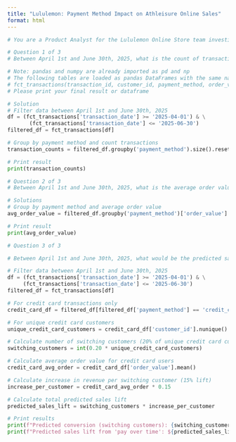 ```yaml
---
title: "Lululemon: Payment Method Impact on Athleisure Online Sales"
format: html
---
```

```python
# You are a Product Analyst for the Lululemon Online Store team investigating how alternative payment methods might influence sales performance. The team wants to understand the potential impact of introducing a new installment payment option. Your analysis will predict sales lift and customer conversion for the proposed payment method.

# Question 1 of 3
# Between April 1st and June 30th, 2025, what is the count of transactions for each payment method? This analysis will establish the baseline distribution of how customers currently pay.

# Note: pandas and numpy are already imported as pd and np
# The following tables are loaded as pandas DataFrames with the same names: fct_transactions
# fct_transactions(transaction_id, customer_id, payment_method, order_value, transaction_date)
# Please print your final result or dataframe

# Solution
# Filter data between April 1st and June 30th, 2025
df = (fct_transactions['transaction_date'] >= '2025-04-01') & \
       (fct_transactions['transaction_date'] <= '2025-06-30') 
filtered_df = fct_transactions[df]

# Group by payment method and count transactions
transaction_counts = filtered_df.groupby('payment_method').size().reset_index(name='transaction_count')

# Print result
print(transaction_counts)
```

```python
# Question 2 of 3
# Between April 1st and June 30th, 2025, what is the average order value for each payment method? This metric will help us assess which payment methods are tied to higher spending levels.

# Solutions
# Group by payment method and average order value
avg_order_value = filtered_df.groupby('payment_method')['order_value'].mean().reset_index(name='avg_order_value')

# Print result
print(avg_order_value)
```

```python
# Question 3 of 3   

# Between April 1st and June 30th, 2025, what would be the predicted sales lift if a 'pay over time' option were introduced? Assume that 20% of customers using credit cards switch to this option and that their average order value increases by 15%. This calculation will directly inform the expected impact on overall sales performance.

# Filter data between April 1st and June 30th, 2025
df = (fct_transactions['transaction_date'] >= '2025-04-01') & \
     (fct_transactions['transaction_date'] <= '2025-06-30') 
filtered_df = fct_transactions[df]

# For credit card transactions only
credit_card_df = filtered_df[filtered_df['payment_method'] == 'credit_card']

# For unique credit card customers
unique_credit_card_customers = credit_card_df['customer_id'].nunique()

# Calculate number of switching customers (20% of unique credit card customers)
switching_customers = int(0.20 * unique_credit_card_customers)

# Calculate average order value for credit card users
credit_card_avg_order = credit_card_df['order_value'].mean()

# Calculate increase in revenue per switching customer (15% lift)
increase_per_customer = credit_card_avg_order * 0.15

# Calculate total predicted sales lift
predicted_sales_lift = switching_customers * increase_per_customer

# Print results
print(f"Predicted conversion (switching customers): {switching_customers:,}")
print(f"Predicted sales lift from 'pay over time': ${predicted_sales_lift:,.2f}")

```